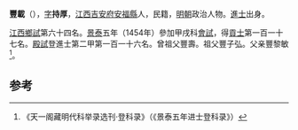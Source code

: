 '''豐載'''（{{bd|1422年||？}}），[[表字|字]]'''持厚'''，[[江西|江西]][[吉安府|吉安府]][[安福縣|安福縣]]人，民籍，[[明朝|明朝]]政治人物。[[進士|進士]]出身。

[[江西|江西]][[鄉試|鄉試]]第六十四名。[[景泰|景泰]]五年（1454年）參加甲戌科[[會試|會試]]，得[[貢士|貢士]]第一百一十七名。[[殿試|殿試]]登進士第二甲第一百一十六名。曾祖父豐壽。祖父豐子弘。父亲豐黎敏<ref>《天一阁藏明代科举录选刊·登科录》（《景泰五年进士登科录》）</ref>。

==参考==
{{reflist}}
{{明朝人物小作品}}
{{景泰五年甲戌科殿試金榜}}